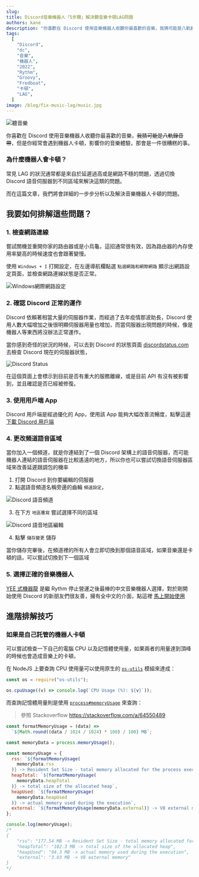 ```yaml
---
slug:
title: Discord音樂機器人「5步驟」解決聽音樂卡頓LAG問題
authors: kane
description: "你喜歡在 Discord 使用音樂機器人收聽你最喜歡的音樂，我猜可能是八軌錄音帶，但是你經常會遇到機器人卡頓，影響你的音樂體驗。在這篇講到的方法可以解決這個問題，並且可以順暢地聽音樂。"
tags:
  [
    "Discord",
    "dc",
    "音樂",
    "機器人",
    "2022",
    "Rythm",
    "Groovy",
    "Fredboat",
    "卡頓",
    "LAG",
  ]
image: /blog/fix-music-lag/music.jpg
---
```



![聽音樂](@static/blog/fix-music-lag/music.jpg)

你喜歡在 Discord 使用音樂機器人收聽你最喜歡的音樂，~~我猜可能是八軌錄音帶~~，但是你經常會遇到機器人卡頓，影響你的音樂體驗，那會是一件很糟糕的事。

### 為什麼機器人會卡頓？

常見 LAG 的狀況通常都是來自於延遲過高或是網路不穩的問題，透過切換 Discord 語音伺服器到不同區域來解決這類的問題。

而在這篇文章，我們將會詳細的一步步分析以及解決音樂機器人卡頓的問題。

<Adsense />

## 我要如何排解這些問題？

### 1. 檢查網路連線

嘗試關機並重開你家的路由器或是小烏龜，這招通常很有效，因為路由器的內存使用率變高的時候速度也會跟著變慢。

使用 `Windows + I` 打開設定，在左邊導航欄點選 `點選網路和網際網路` 顯示出網路設定頁面，並檢查網路連線狀態是否正常。

![Windows網際網路設定](@static/blog/fix-music-lag/windows-network-settings.jpg)

### 2. 確認 Discord 正常的運作

Discord 依賴著相當大量的伺服器作業，而經過了去年疫情那波助長，Discord 使用人數大幅增加之後很明顯伺服器用量也增加，而當伺服器出現問題的時候，像是機器人等東西將沒辦法正常運作。

當你感到奇怪的狀況的時候，可以去到 Discord 的狀態頁面 [discordstatus.com](https://discordstatus.com/) 去檢查 Discord 現在的伺服器狀態，

![Discord Status](@static/blog/fix-music-lag/discord-status.png)

<Adsense />

在這個頁面上會標示到目前是否有重大的服務離線，或是目前 API 有沒有被影響到，並且確認是否已經被修復。

### 3. 使用用戶端 App

Discord 用戶端是經過優化的 App，使用該 App 能夠大幅改善流暢度，點擊這邊 [下載 Discord 用戶端](https://discord.com/download)

### 4. 更改頻道語音區域

當你加入一個頻道，就是你連結到了一個 Discord 架構上的語音伺服器，而可能機器人連結的語音伺服器在比較遙遠的地方，所以你也可以嘗試切換語音伺服器區域來改善延遲跟調包的機率

1. 打開 Discord 到你要編輯的伺服器
2. 點選語音頻道名稱旁邊的齒輪 `頻道設定`，

![Discord 語音頻道](@static/blog/fix-music-lag/edit-channel-settings.png)

3. 在下方 `地區覆寫` 嘗試選擇不同的區域

<Adsense />

![Discord 語音地區編輯](@static/blog/fix-music-lag/edit-voice-region.png)

4. 點擊 `儲存變更` 儲存

當你儲存完畢後，在頻道裡的所有人會立即切換到那個語音區域，如果音樂還是卡頓的話，可以嘗試切換到下一個區域

### 5. 選擇正確的音樂機器人

[YEE 式機器龍](/blog/how-to-invite-bot/) 是繼 Rythm 停止營運之後最棒的中文音樂機器人選擇，對於剛開始使用 Discord 的新朋友們很友善，擁有全中文的介面，點這裡 [馬上開始使用](https://yeecord.com/link)

## 進階排解技巧

### 如果是自己託管的機器人卡頓

可以嘗試檢查一下自己的電腦 CPU 以及記憶體使用量，如果兩者的用量達到頂峰的時候也會造成音樂上的卡頓，

在 NodeJS 上要查詢 CPU 使用量可以使用原生的 [`os-utils`](https://www.npmjs.com/package/os-utils) 模組來達成：

<Adsense />

```js
const os = require("os-utils");

os.cpuUsage((v) => console.log(`CPU Usage (%): ${v}`));
```

而查詢記憶體用量則是使用 [`process#memoryUsage`](https://nodejs.org/api/process.html#processmemoryusage) 來查詢：

> 參照 Stackoverflow https://stackoverflow.com/a/64550489

```js
const formatMemoryUsage = (data) =>
  `${Math.round((data / 1024 / 1024) * 100) / 100} MB`;

const memoryData = process.memoryUsage();

const memoryUsage = {
  rss: `${formatMemoryUsage(
    memoryData.rss
  )} -> Resident Set Size - total memory allocated for the process execution`,
  heapTotal: `${formatMemoryUsage(
    memoryData.heapTotal
  )} -> total size of the allocated heap`,
  heapUsed: `${formatMemoryUsage(
    memoryData.heapUsed
  )} -> actual memory used during the execution`,
  external: `${formatMemoryUsage(memoryData.external)} -> V8 external memory`,
};

console.log(memoryUsage);
/*
{
    "rss": "177.54 MB -> Resident Set Size - total memory allocated for the process execution",
    "heapTotal": "102.3 MB -> total size of the allocated heap",
    "heapUsed": "94.3 MB -> actual memory used during the execution",
    "external": "3.03 MB -> V8 external memory"
}
*/
```

<Adsense />
